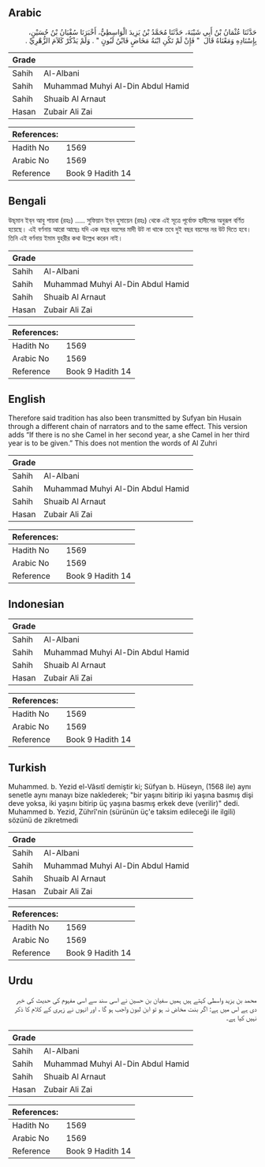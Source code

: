 ## Arabic


<div dir="rtl" lang="ar" style={{fontSize:'larger',backgroundColor:'#f8f9fa',padding:20}}>
حَدَّثَنَا عُثْمَانُ بْنُ أَبِي شَيْبَةَ، حَدَّثَنَا مُحَمَّدُ بْنُ يَزِيدَ الْوَاسِطِيُّ، أَخْبَرَنَا سُفْيَانُ بْنُ حُسَيْنٍ، بِإِسْنَادِهِ وَمَعْنَاهُ قَالَ ‏ "‏ فَإِنْ لَمْ تَكُنِ ابْنَةُ مَخَاضٍ فَابْنُ لَبُونٍ ‏"‏ ‏.‏ وَلَمْ يَذْكُرْ كَلاَمَ الزُّهْرِيِّ ‏.‏
</div>
<div style={{backgroundColor:'#f8f9fa',padding:20, marginBottom: 10}}><table> <thead> <tr> <th>Grade</th> <th></th> </tr> </thead> <tbody> <tr><td>Sahih</td><td>Al-Albani</td></tr><tr><td>Sahih</td><td>Muhammad Muhyi Al-Din Abdul Hamid</td></tr><tr><td>Sahih</td><td>Shuaib Al Arnaut</td></tr><tr><td>Hasan</td><td>Zubair Ali Zai</td></tr></tbody></table><table> <thead> <tr> <th>References:</th> <th></th> </tr> </thead> <tbody><tr><td>Hadith No</td><td>1569</td></tr><tr><td>Arabic No</td><td>1569</td></tr><tr><td>Reference</td><td>Book 9 Hadith 14</td></tr></tbody></table></div>

## Bengali


<div dir="ltr" lang="bn" style={{fontSize:'larger',backgroundColor:'#f8f9fa',padding:20}}>
উছ্‌মান ইব্‌ন আবু শায়বা (রহঃ) ..... সুফিয়ান ইব্‌ন হুসায়েন (রহঃ) থেকে এই সূত্রে পূর্বোক্ত হাদীসের অনুরূপ বর্ণিত হয়েছে। এই বর্ণনায় আরো আছেঃ যদি এক বছর বয়সের মাদী উট না থাকে তবে দুই বছর বয়সের নর উট দিতে হবে। তিনি এই বর্ণনায় ইমাম যুহরীর কথা উল্লেখ করেন নাই।
</div>
<div style={{backgroundColor:'#f8f9fa',padding:20, marginBottom: 10}}><table> <thead> <tr> <th>Grade</th> <th></th> </tr> </thead> <tbody> <tr><td>Sahih</td><td>Al-Albani</td></tr><tr><td>Sahih</td><td>Muhammad Muhyi Al-Din Abdul Hamid</td></tr><tr><td>Sahih</td><td>Shuaib Al Arnaut</td></tr><tr><td>Hasan</td><td>Zubair Ali Zai</td></tr></tbody></table><table> <thead> <tr> <th>References:</th> <th></th> </tr> </thead> <tbody><tr><td>Hadith No</td><td>1569</td></tr><tr><td>Arabic No</td><td>1569</td></tr><tr><td>Reference</td><td>Book 9 Hadith 14</td></tr></tbody></table></div>

## English


<div dir="ltr" lang="en" style={{fontSize:'larger',backgroundColor:'#f8f9fa',padding:20}}>
Therefore said tradition has also been transmitted by Sufyan bin Husain through a different chain of narrators and to the same effect. This version adds “If there is no she Camel in her second year, a she Camel in her third year is to be given.” This does not mention the words of Al Zuhri
</div>
<div style={{backgroundColor:'#f8f9fa',padding:20, marginBottom: 10}}><table> <thead> <tr> <th>Grade</th> <th></th> </tr> </thead> <tbody> <tr><td>Sahih</td><td>Al-Albani</td></tr><tr><td>Sahih</td><td>Muhammad Muhyi Al-Din Abdul Hamid</td></tr><tr><td>Sahih</td><td>Shuaib Al Arnaut</td></tr><tr><td>Hasan</td><td>Zubair Ali Zai</td></tr></tbody></table><table> <thead> <tr> <th>References:</th> <th></th> </tr> </thead> <tbody><tr><td>Hadith No</td><td>1569</td></tr><tr><td>Arabic No</td><td>1569</td></tr><tr><td>Reference</td><td>Book 9 Hadith 14</td></tr></tbody></table></div>

## Indonesian


<div dir="ltr" lang="id" style={{fontSize:'larger',backgroundColor:'#f8f9fa',padding:20}}>

</div>
<div style={{backgroundColor:'#f8f9fa',padding:20, marginBottom: 10}}><table> <thead> <tr> <th>Grade</th> <th></th> </tr> </thead> <tbody> <tr><td>Sahih</td><td>Al-Albani</td></tr><tr><td>Sahih</td><td>Muhammad Muhyi Al-Din Abdul Hamid</td></tr><tr><td>Sahih</td><td>Shuaib Al Arnaut</td></tr><tr><td>Hasan</td><td>Zubair Ali Zai</td></tr></tbody></table><table> <thead> <tr> <th>References:</th> <th></th> </tr> </thead> <tbody><tr><td>Hadith No</td><td>1569</td></tr><tr><td>Arabic No</td><td>1569</td></tr><tr><td>Reference</td><td>Book 9 Hadith 14</td></tr></tbody></table></div>

## Turkish


<div dir="ltr" lang="tr" style={{fontSize:'larger',backgroundColor:'#f8f9fa',padding:20}}>
Muhammed. b. Yezid el-Vâsıtî demiştir ki; Süfyan b. Hüseyn, (1568 ile) aynı senetle aynı manayı bize naklederek; "bir yaşını bitirip iki yaşına basmış dişi deve yoksa, iki yaşını bitirip üç yaşına basmış erkek deve (verilir)" dedi. Muhammed b. Yezid, Zührî'nin (sürünün üç'e taksim edileceği ile ilgili) sözünü de zikretmedi
</div>
<div style={{backgroundColor:'#f8f9fa',padding:20, marginBottom: 10}}><table> <thead> <tr> <th>Grade</th> <th></th> </tr> </thead> <tbody> <tr><td>Sahih</td><td>Al-Albani</td></tr><tr><td>Sahih</td><td>Muhammad Muhyi Al-Din Abdul Hamid</td></tr><tr><td>Sahih</td><td>Shuaib Al Arnaut</td></tr><tr><td>Hasan</td><td>Zubair Ali Zai</td></tr></tbody></table><table> <thead> <tr> <th>References:</th> <th></th> </tr> </thead> <tbody><tr><td>Hadith No</td><td>1569</td></tr><tr><td>Arabic No</td><td>1569</td></tr><tr><td>Reference</td><td>Book 9 Hadith 14</td></tr></tbody></table></div>

## Urdu


<div dir="rtl" lang="ur" style={{fontSize:'larger',backgroundColor:'#f8f9fa',padding:20}}>
محمد بن یزید واسطی کہتے ہیں ہمیں سفیان بن حسین نے اسی سند سے اسی مفہوم کی حدیث کی خبر دی ہے اس میں ہے: اگر بنت مخاض نہ ہو تو ابن لبون واجب ہو گا ، اور انہوں نے زہری کے کلام کا ذکر نہیں کیا ہے۔
</div>
<div style={{backgroundColor:'#f8f9fa',padding:20, marginBottom: 10}}><table> <thead> <tr> <th>Grade</th> <th></th> </tr> </thead> <tbody> <tr><td>Sahih</td><td>Al-Albani</td></tr><tr><td>Sahih</td><td>Muhammad Muhyi Al-Din Abdul Hamid</td></tr><tr><td>Sahih</td><td>Shuaib Al Arnaut</td></tr><tr><td>Hasan</td><td>Zubair Ali Zai</td></tr></tbody></table><table> <thead> <tr> <th>References:</th> <th></th> </tr> </thead> <tbody><tr><td>Hadith No</td><td>1569</td></tr><tr><td>Arabic No</td><td>1569</td></tr><tr><td>Reference</td><td>Book 9 Hadith 14</td></tr></tbody></table></div>